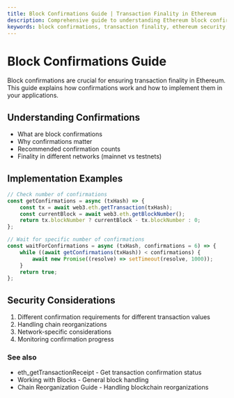 ```yaml
---
title: Block Confirmations Guide | Transaction Finality in Ethereum
description: Comprehensive guide to understanding Ethereum block confirmations, implementing secure transaction verification, and ensuring transaction finality across different network conditions.
keywords: block confirmations, transaction finality, ethereum security, blockchain confirmations, ethereum finality, confirm transactions, block verification, transaction security, ethereum transactions, finality guarantees
---
```


# Block Confirmations Guide

Block confirmations are crucial for ensuring transaction finality in Ethereum. This guide explains how confirmations work and how to implement them in your applications.

## Understanding Confirmations

- What are block confirmations
- Why confirmations matter
- Recommended confirmation counts
- Finality in different networks (mainnet vs testnets)

## Implementation Examples

```javascript
// Check number of confirmations
const getConfirmations = async (txHash) => {
	const tx = await web3.eth.getTransaction(txHash);
	const currentBlock = await web3.eth.getBlockNumber();
	return tx.blockNumber ? currentBlock - tx.blockNumber : 0;
};

// Wait for specific number of confirmations
const waitForConfirmations = async (txHash, confirmations = 6) => {
	while ((await getConfirmations(txHash)) < confirmations) {
		await new Promise((resolve) => setTimeout(resolve, 1000));
	}
	return true;
};
```

## Security Considerations

1. Different confirmation requirements for different transaction values
2. Handling chain reorganizations
3. Network-specific considerations
4. Monitoring confirmation progress

### See also

- <Link to="/docs/ethereum/core-methods/eth_getTransactionReceipt" title="API method to retrieve transaction confirmation status">eth_getTransactionReceipt</Link> - Get transaction confirmation status
- <Link to="/docs/ethereum/guides/working-with-blocks" title="Learn fundamental techniques for working with Ethereum blocks">Working with Blocks</Link> - General block handling
- <Link to="/docs/ethereum/guides/chain-reorganization" title="Learn how to handle blockchain reorganizations in Ethereum">Chain Reorganization Guide</Link> - Handling blockchain reorganizations
